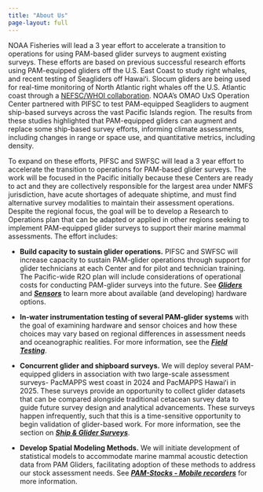 ```yaml
---
title: "About Us"
page-layout: full
---
```


NOAA Fisheries will lead a 3 year effort to accelerate a transition to operations for using PAM-based glider surveys to augment existing surveys. These efforts are based on previous successful research efforts using PAM-equipped gliders off the U.S. East Coast to study right whales, and recent testing of Seagliders off Hawaiʻi. Slocum gliders are being used for real-time monitoring of North Atlantic right whales off the U.S. Atlantic coast through a [NEFSC/WHOI collaboration](https://www.whoi.edu/news-insights/content/teaming-up-for-right-whales){target="_blank"}. NOAA's OMAO UxS Operation Center partnered with PIFSC to test PAM-equipped Seagliders to augment ship-based surveys across the vast Pacific Islands region. The results from these studies highlighted that PAM-equipped gliders can augment and replace some ship-based survey efforts, informing climate assessments, including changes in range or space use, and quantitative metrics, including density.

To expand on these efforts, PIFSC and SWFSC will lead a 3 year effort to accelerate the transition to operations for PAM-based glider surveys. The work will be focused in the Pacific initially because these Centers are ready to act and they are collectively responsible for the largest area under NMFS jurisdiction, have acute shortages of adequate shiptime, and must find alternative survey modalities to maintain their assessment operations. Despite the regional focus, the goal will be to develop a Research to Operations plan that can be adapted or applied in other regions seeking to implement PAM-equipped glider surveys to support their marine mammal assessments. The effort includes:

-   **Build capacity to sustain glider operations.** PIFSC and SWFSC will increase capacity to sustain PAM-glider operations through support for glider technicians at each Center and for pilot and technician training. The Pacific-wide R2O plan will include considerations of operational costs for conducting PAM-glider surveys into the future. See [***Gliders***](content/gliders.qmd) and [***Sensors***](content/sensors.qmd) to learn more about available (and developing) hardware options.

-   **In-water instrumentation testing of several PAM-glider systems** with the goal of examining hardware and sensor choices and how these choices may vary based on regional differences in assessment needs and oceanographic realities. For more information, see the [***Field Testing***](content/gliderRodeo.qmd).

-   **Concurrent glider and shipboard surveys.** We will deploy several PAM-equipped gliders in association with two large-scale assessment surveys- PacMAPPS west coast in 2024 and PacMAPPS Hawaiʻi in 2025. These surveys provide an opportunity to collect glider datasets that can be compared alongside traditional cetacean survey data to guide future survey design and analytical advancements. These surveys happen infrequently, such that this is a time-sensitive opportunity to begin validation of glider-based work. For more information, see the section on [***Ship & Glider Surveys***](content/shipSurveys.qmd).

-   **Develop Spatial Modeling Methods.** We will initiate development of statistical models to accommodate marine mammal acoustic detection data from PAM Gliders, facilitating adoption of these methods to address our stock assessment needs. See [***PAM-Stocks - Mobile recorders***](https://nmfs-ost.github.io/PAM-Stocks/content/gliderStocks.html) for more information.
